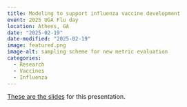 ```yaml
---
title: Modeling to support influenza vaccine development
event: 2025 UGA Flu day 
location: Athens, GA
date: "2025-02-19" 
date-modified: "2025-02-19"
image: featured.png
image-alt: sampling scheme for new metric evaluation  
categories:
  - Research
  - Vaccines
  - Influenza
---
```



<a href="Handel-fluday-2025-02.html" target="_blank">These are the slides</a> for this presentation.

